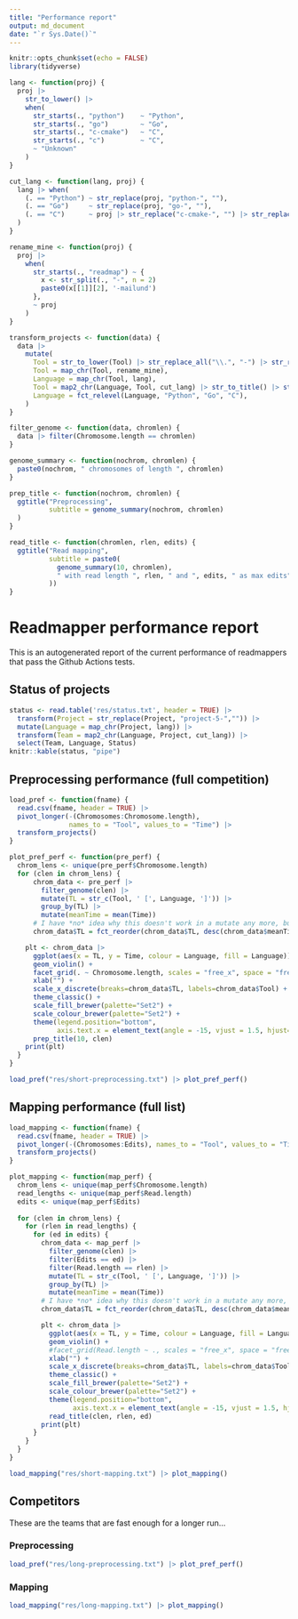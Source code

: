 ```yaml
---
title: "Performance report"
output: md_document
date: "`r Sys.Date()`"
---
```


```r
knitr::opts_chunk$set(echo = FALSE)
library(tidyverse)
```

```r
lang <- function(proj) {
  proj |> 
    str_to_lower() |>
    when(
      str_starts(., "python")    ~ "Python",
      str_starts(., "go")        ~ "Go",
      str_starts(., "c-cmake")   ~ "C",
      str_starts(., "c")         ~ "C",
      ~ "Unknown"
    )
}

cut_lang <- function(lang, proj) {
  lang |> when(
    (. == "Python") ~ str_replace(proj, "python-", ""),
    (. == "Go")     ~ str_replace(proj, "go-", ""),
    (. == "C")      ~ proj |> str_replace("c-cmake-", "") |> str_replace("c-", "")
  )
}

rename_mine <- function(proj) {
  proj |> 
    when(
      str_starts(., "readmap") ~ {
        x <- str_split(., "-", n = 2)
        paste0(x[[1]][2], '-mailund')
      },
      ~ proj
    )
}

transform_projects <- function(data) {
  data |>
    mutate(
      Tool = str_to_lower(Tool) |> str_replace_all("\\.", "-") |> str_replace("project-5-",""),
      Tool = map_chr(Tool, rename_mine),
      Language = map_chr(Tool, lang),
      Tool = map2_chr(Language, Tool, cut_lang) |> str_to_title() |> str_replace_all("-", " "),
      Language = fct_relevel(Language, "Python", "Go", "C"),
    ) 
}

filter_genome <- function(data, chromlen) {
  data |> filter(Chromosome.length == chromlen)
}

genome_summary <- function(nochrom, chromlen) {
  paste0(nochrom, " chromosomes of length ", chromlen)
}

prep_title <- function(nochrom, chromlen) {
  ggtitle("Preprocessing", 
          subtitle = genome_summary(nochrom, chromlen)
  )
}

read_title <- function(chromlen, rlen, edits) {
  ggtitle("Read mapping", 
          subtitle = paste0(
            genome_summary(10, chromlen),
            " with read length ", rlen, " and ", edits, " as max edits"
          ))
}
```

# Readmapper performance report

This is an autogenerated report of the current performance of readmappers that pass the Github Actions tests.

## Status of projects

```r
status <- read.table('res/status.txt', header = TRUE) |>
  transform(Project = str_replace(Project, "project-5-","")) |>
  mutate(Language = map_chr(Project, lang)) |>
  transform(Team = map2_chr(Language, Project, cut_lang)) |>
  select(Team, Language, Status)
knitr::kable(status, "pipe")
```

## Preprocessing performance (full competition)

```r
load_pref <- function(fname) {
  read.csv(fname, header = TRUE) |>
  pivot_longer(-(Chromosomes:Chromosome.length), 
               names_to = "Tool", values_to = "Time") |>
  transform_projects()
}
```

```r
plot_pref_perf <- function(pre_perf) {
  chrom_lens <- unique(pre_perf$Chromosome.length)
  for (clen in chrom_lens) {
      chrom_data <- pre_perf |> 
        filter_genome(clen) |>
        mutate(TL = str_c(Tool, ' [', Language, ']')) |>
        group_by(TL) |> 
        mutate(meanTime = mean(Time))
      # I have *no* idea why this doesn't work in a mutate any more, but fuck it
      chrom_data$TL = fct_reorder(chrom_data$TL, desc(chrom_data$meanTime))

    plt <- chrom_data |> 
      ggplot(aes(x = TL, y = Time, colour = Language, fill = Language)) +
      geom_violin() +
      facet_grid(. ~ Chromosome.length, scales = "free_x", space = "free_x") +
      xlab("") +
      scale_x_discrete(breaks=chrom_data$TL, labels=chrom_data$Tool) +
      theme_classic() +
      scale_fill_brewer(palette="Set2") +
      scale_colour_brewer(palette="Set2") +
      theme(legend.position="bottom", 
            axis.text.x = element_text(angle = -15, vjust = 1.5, hjust=0)) +
      prep_title(10, clen)
    print(plt)
  }
}
```

```r
load_pref("res/short-preprocessing.txt") |> plot_pref_perf()
```

## Mapping performance (full list)

```r
load_mapping <- function(fname) {
  read.csv(fname, header = TRUE) |>
  pivot_longer(-(Chromosomes:Edits), names_to = "Tool", values_to = "Time") |>
  transform_projects()
}
```

```r
plot_mapping <- function(map_perf) {
  chrom_lens <- unique(map_perf$Chromosome.length)
  read_lengths <- unique(map_perf$Read.length)
  edits <- unique(map_perf$Edits)
  
  for (clen in chrom_lens) {
    for (rlen in read_lengths) {
      for (ed in edits) {
        chrom_data <- map_perf |> 
          filter_genome(clen) |>
          filter(Edits == ed) |>
          filter(Read.length == rlen) |>
          mutate(TL = str_c(Tool, ' [', Language, ']')) |>
          group_by(TL) |> 
          mutate(meanTime = mean(Time))
        # I have *no* idea why this doesn't work in a mutate any more, but fuck it
        chrom_data$TL = fct_reorder(chrom_data$TL, desc(chrom_data$meanTime))

        plt <- chrom_data |> 
          ggplot(aes(x = TL, y = Time, colour = Language, fill = Language)) +
          geom_violin() +
          #facet_grid(Read.length ~ ., scales = "free_x", space = "free_x") +
          xlab("") +
          scale_x_discrete(breaks=chrom_data$TL, labels=chrom_data$Tool) +
          theme_classic() +
          scale_fill_brewer(palette="Set2") +
          scale_colour_brewer(palette="Set2") +
          theme(legend.position="bottom", 
                axis.text.x = element_text(angle = -15, vjust = 1.5, hjust=0)) +
          read_title(clen, rlen, ed)
        print(plt)
      }
    }
  }
}
```

```r
load_mapping("res/short-mapping.txt") |> plot_mapping()
```

## Competitors

These are the teams that are fast enough for a longer run...

### Preprocessing

```r
load_pref("res/long-preprocessing.txt") |> plot_pref_perf()
```

### Mapping

```r
load_mapping("res/long-mapping.txt") |> plot_mapping()
```
